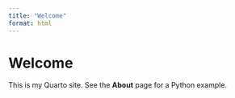 ```yaml
---
title: "Welcome"
format: html
---
```


# Welcome

This is my Quarto site. See the **About** page for a Python example.

